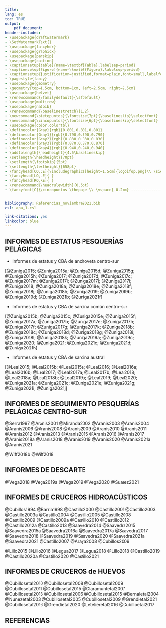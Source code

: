 ```yaml
---
title: 
lang: es
toc: TRUE
output: 
    pdf_document:
header-includes:
- \usepackage{draftwatermark}
- \SetWatermarkText{}
- \usepackage{fancyhdr}
- \usepackage{graphicx}
- \usepackage{parskip}
- \usepackage{caption}
- \captionsetup[table]{name=\textbf{Tabla},labelsep=period}
- \captionsetup[figure]{name=\textbf{Figura},labelsep=period}
- \captionsetup{justification=justified,format=plain,font=small,labelfont=bf,margin=40pt}
- \pagestyle{fancy}
- \usepackage{geometry}
- \geometry{top=1.5cm, bottom=1cm, left=2.5cm, right=2.5cm}
- \usepackage{helvet}
- \renewcommand{\familydefault}{\sfdefault}
- \usepackage{multirow}
- \usepackage{natbib}
- \renewcommand{\baselinestretch}{1.2}
- \newcommand{\sietepuntos}{\fontsize{7pt}{\baselineskip}\selectfont}
- \newcommand{\cincopuntos}{\fontsize{6pt}{\baselineskip}\selectfont}
- \usepackage{color,colortbl}
- \definecolor{Gray}{rgb}{0.801,0.801,0.801}
- \definecolor{Gray1}{rgb}{0.790,0.790,0.790}
- \definecolor{Gray2}{rgb}{0.830,0.830,0.830}
- \definecolor{Gray3}{rgb}{0.870,0.870,0.870}
- \definecolor{Gray4}{rgb}{0.940,0.940,0.940}
- \addtolength{\headheight}{4.5\baselineskip}
- \setlength{\headheight}{70pt}
- \setlength{\footskip}{5pt}
- \setlength{\textheight}{658pt}
- \fancyhead[CO,CE]{\includegraphics[height=1.5cm]{logoifop.png}\\ \sietepuntos INSTITUTO DE FOMENTO PESQUERO / DIVISION INVESTIGACION PESQUERA}
- \fancyhead[LO,LE]{ }
- \fancyhead[RO,RE]{ }
- \renewcommand{\headrulewidth}{0.5pt}
- \fancyfoot[C]{\cincopuntos \thepage \\ \vspace{-0.2cm} ------------------------------------------------------------------------------------------------------------------------------------------------------------------------------------------------------------------------------------------ \\ \vspace{-0.2cm} \cincopuntos CONVENIO DE DESEMPEÑO 2021 IFOP/SUBSECRETARÍA DE ECONOMíA Y EMT \\ \vspace{-0.1cm} SEGUNDO INFORME. ANCHOVETA DE LA  REGIÓN DE VALPARAÍSO A LA REGIÓN DE LOS LAGOS, 2022}


bibliography: Referencias_noviembre2021.bib
csl: apa_1.csl

link-citations: yes
linkcolor: blue
---
```


\pagebreak

## INFORMES DE ESTATUS PESQUERÍAS PELÁGICAS

-   Informes de estatus y CBA de anchoveta centro-sur 

[@Zuniga2015;
@Zuniga2015a;
@Zuniga2015d;
@Zuniga2015g;
@Zuniga2015h;
@Zuniga2017;
@Zuniga2017d;
@Zuniga2017c;
@Zuniga2017m;
@Zuniga2017i;
@Zuniga2017j;
@Zuniga2017l; 
@Zuniga2018;
@Zuniga2018a;
@Zuniga2018e;
@Zuniga2018f;
@Zuniga2018j; 
@Zuniga2018h;
@Zuniga2019;
@Zuniga2019b;
@Zuniga2019d;
@Zuniga2021b; 
@Zuniga2021f]

-   Informes de estatus y CBA de sardina común centro-sur 

[@Zuniga2015b;
@Zuniga2015c;
@Zuniga2015e;
@Zuniga2015f;
@Zuniga2017a;
@Zuniga2017b;
@Zuniga2017e;
@Zuniga2017h;
@Zuniga2017f;
@Zuniga2017g;
@Zuniga2017k;
@Zuniga2018b;
@Zuniga2018c;
@Zuniga2018d;
@Zuniga2018g;
@Zuniga2018i;
@Zuniga2018l;
@Zuniga2018k;
@Zuniga2019a;
@Zuniga2019c;
@Zuniga2020;
@Zuniga2021;
@Zuniga2021c;
@Zuniga2021d;
@Zuniga2021h]

-   Informes de estatus y CBA de sardina austral 

[@Leal2015; 
@Leal2015b;
@Leal2015a;
@Leal2016;
@Leal2016a;
@Leal2016b;
@Leal2017;
@Leal2017a;
@Leal2017b;
@Leal2018;
@Leal2018a;
@Leal2018b;
@Leal2019a;
@Leal2019;
@Leal2020;
@Zuniga2021a;
@Zuniga2021c;
@Zuniga2021e;
@Zuniga2021g;
@Zuniga2021i;
@Zuniga2021j]

## INFORMES DE SEGUIMIENTO PESQUERÍAS PELÁGICAS CENTRO-SUR 

@Serra1997
@Aranis2001
@Miranda2002
@Aranis2003
@Aranis2004
@Aranis2006
@Aranis2008
@Aranis2009
@Aranis2010
@Aranis2011
@Aranis2012 
@Aranis2013
@Aranis2015
@Aranis2016
@Aranis2017
@Aranis2018a
@Aranis2018
@Aranis2019 
@Aranis2020
@Aranis2021a
@Aranis2021

@Wiff2018b
@Wiff2018 



## INFORMES DE DESCARTE

@Vega2018
@Vega2019a 
@Vega2019 
@Vega2020 
@Suarez2021

## INFORMES DE CRUCEROS HIDROACÚSTICOS

@Cubillos1994 
@Barria1998
@Castillo2000
@Castillo2001
@Castillo2003
@Castillo2003a
@Castillo2004
@Castillo2005
@Castillo2008 
@Castillo2009 
@Castillo2009a
@Castillo2010
@Castillo2012 
@Castillo2012a
@Castillo2013
@Saavedra2014 
@Saavedra2015
@Saavedra2015a
@Saavedra2016a 
@Saavedra2017a 
@Saavedra2017
@Saavedra2018
@Saavedra2019
@Saavedra2020 
@Saavedra2021a
@Saavedra2021
@Castillo2007
@Araya2008
@Cubillos2009

@Lillo2015
@Lillo2016 
@Legua2017 
@Legua2018 
@Lillo2018 
@Castillo2019
@Castillo2020a
@Castillo2020
@Castillo2021


## INFORMES DE CRUCEROS de HUEVOS

@Cubillosetal2010
@Cubillosetal2008
@Cubillosetal2009
@Cubillosetal2011
@Cubillosetal2015
@Claramuntetal2007
@Cubillosetal2013
@Cubillosetal2006
@Cubillosetal2015
@Bernaletal2004
@Nunezetal2003
@Cubillosetal2005
@Cubillosetal2009
@Grendietal2021
@Cubillosetal2016
@Grendietal2020
@Letelieretal2016
@Cubilloetal2017

\pagebreak

## REFERENCIAS
